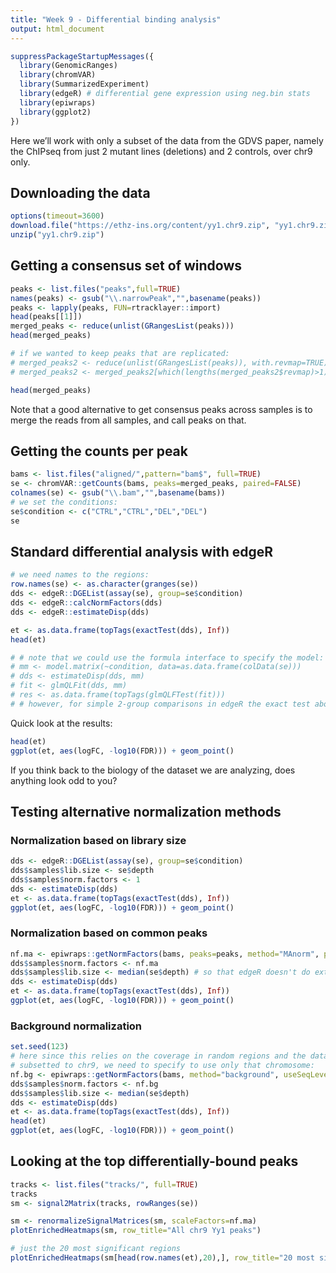 ```yaml
---
title: "Week 9 - Differential binding analysis"
output: html_document
---
```


```r
suppressPackageStartupMessages({
  library(GenomicRanges)
  library(chromVAR)
  library(SummarizedExperiment)
  library(edgeR) # differential gene expression using neg.bin stats
  library(epiwraps)
  library(ggplot2)
})
```


Here we'll work with only a subset of the data from the GDVS paper, namely the ChIPseq from just 2 mutant lines (deletions) and 2 controls, over chr9 only.

## Downloading the data

```r
options(timeout=3600)
download.file("https://ethz-ins.org/content/yy1.chr9.zip", "yy1.chr9.zip", mode="wb")
unzip("yy1.chr9.zip")
```


## Getting a consensus set of windows

```r
peaks <- list.files("peaks",full=TRUE)
names(peaks) <- gsub("\\.narrowPeak","",basename(peaks))
peaks <- lapply(peaks, FUN=rtracklayer::import)
head(peaks[[1]])
merged_peaks <- reduce(unlist(GRangesList(peaks)))
head(merged_peaks)

# if we wanted to keep peaks that are replicated:
# merged_peaks2 <- reduce(unlist(GRangesList(peaks)), with.revmap=TRUE)
# merged_peaks2 <- merged_peaks2[which(lengths(merged_peaks2$revmap)>1)]

head(merged_peaks)
```

Note that a good alternative to get consensus peaks across samples is to merge the reads from all samples, and call peaks on that.

## Getting the counts per peak

```r
bams <- list.files("aligned/",pattern="bam$", full=TRUE)
se <- chromVAR::getCounts(bams, peaks=merged_peaks, paired=FALSE)
colnames(se) <- gsub("\\.bam","",basename(bams))
# we set the conditions:
se$condition <- c("CTRL","CTRL","DEL","DEL")
se
```

## Standard differential analysis with edgeR

```r
# we need names to the regions:
row.names(se) <- as.character(granges(se))
dds <- edgeR::DGEList(assay(se), group=se$condition)
dds <- edgeR::calcNormFactors(dds)
dds <- edgeR::estimateDisp(dds)

et <- as.data.frame(topTags(exactTest(dds), Inf))
head(et)

# # note that we could use the formula interface to specify the model:
# mm <- model.matrix(~condition, data=as.data.frame(colData(se)))
# dds <- estimateDisp(dds, mm)
# fit <- glmQLFit(dds, mm)
# res <- as.data.frame(topTags(glmQLFTest(fit)))
# # however, for simple 2-group comparisons in edgeR the exact test above is normally a tiny bit more accurate
```

Quick look at the results:

```r
head(et)
ggplot(et, aes(logFC, -log10(FDR))) + geom_point()
```

If you think back to the biology of the dataset we are analyzing, does anything look odd to you?







## Testing alternative normalization methods

### Normalization based on library size

```r
dds <- edgeR::DGEList(assay(se), group=se$condition)
dds$samples$lib.size <- se$depth
dds$samples$norm.factors <- 1
dds <- estimateDisp(dds)
et <- as.data.frame(topTags(exactTest(dds), Inf))
ggplot(et, aes(logFC, -log10(FDR))) + geom_point()
```

### Normalization based on common peaks

```r
nf.ma <- epiwraps::getNormFactors(bams, peaks=peaks, method="MAnorm", paired = TRUE)
dds$samples$norm.factors <- nf.ma
dds$samples$lib.size <- median(se$depth) # so that edgeR doesn't do extra libsize normalization
dds <- estimateDisp(dds)
et <- as.data.frame(topTags(exactTest(dds), Inf))
ggplot(et, aes(logFC, -log10(FDR))) + geom_point()
```

### Background normalization

```r
set.seed(123)
# here since this relies on the coverage in random regions and the data has been
# subsetted to chr9, we need to specify to use only that chromosome:
nf.bg <- epiwraps::getNormFactors(bams, method="background", useSeqLevels = "9")
dds$samples$norm.factors <- nf.bg
dds$samples$lib.size <- median(se$depth)
dds <- estimateDisp(dds)
et <- as.data.frame(topTags(exactTest(dds), Inf))
head(et)
ggplot(et, aes(logFC, -log10(FDR))) + geom_point()
```


## Looking at the top differentially-bound peaks

```r
tracks <- list.files("tracks/", full=TRUE)
tracks
sm <- signal2Matrix(tracks, rowRanges(se))

sm <- renormalizeSignalMatrices(sm, scaleFactors=nf.ma)
plotEnrichedHeatmaps(sm, row_title="All chr9 Yy1 peaks")

# just the 20 most significant regions
plotEnrichedHeatmaps(sm[head(row.names(et),20),], row_title="20 most significantly changing peaks")
```


